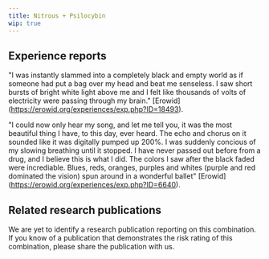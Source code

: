 ---
title: Nitrous + Psilocybin
wip: true
---

## Experience reports

"I was instantly slammed into a completely black and empty world as if someone had put a bag over my head and beat me senseless. I saw short bursts of bright white light above me and I felt like thousands of volts of electricity were passing through my brain." [Erowid] (https://erowid.org/experiences/exp.php?ID=18493).

"I could now only hear my song, and let me tell you, it was the most beautiful thing I have, to this day, ever heard. The echo and chorus on it sounded like it was digitally pumped up 200%. I was suddenly concious of my slowing breathing until it stopped. I have never passed out before from a drug, and I believe this is what I did. The colors I saw after the black faded were incrediable. Blues, reds, oranges, purples and whites (purple and red dominated the vision) spun around in a wonderful ballet" [Erowid] (https://erowid.org/experiences/exp.php?ID=6640).

## Related research publications

We are yet to identify a research publication reporting on this combination. If you know of a publication that demonstrates the risk rating of this combination, please share the publication with us.



